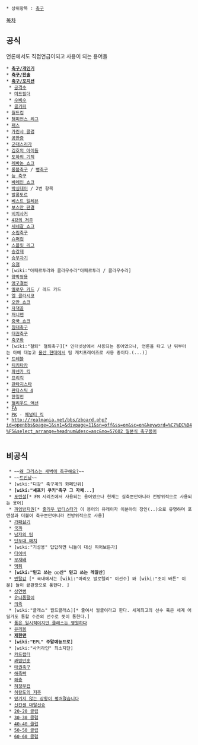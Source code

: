  * 상위항목 : [[축구]]

[[목차]]

== 공식 == 
언론에서도 직접언급이되고 사용이 되는 용어들 
 
 * '''[[축구/개인기]]'''
 * '''[[축구/전술]]'''
 * '''[[축구/포지션]]'''
  * [[공격수]]
  * [[미드필더]]
  * [[수비수]]
  * [[골키퍼]]
 * [[월드컵]]
 * [[챔피언스 리그]]
 * [[패스]]
 * [[가린샤 클럽]]
 * [[공한증]]
 * [[군대스리가]]
 * [[김호의 아이들]]
 * [[도하의 기적]]
 * [[레바논 쇼크]]
 * [[롱볼축구]] / [[뻥축구]]
 * [[늪 축구]]
 * [[바레인 쇼크]]
 * [[박싱데이]] / 2번 항목
 * [[발롱도르]]
 * [[베스트 일레븐]]
 * [[보스만 판결]]
 * [[비치사커]]
 * [[4강의 저주]]
 * [[세네갈 쇼크]]
 * [[소림축구]]
 * [[슈퍼컵]]
 * [[스플릿 리그]]
 * [[승강제]]
 * [[승부차기]]
 * [[승점]]
 * [wiki:"아페르투라와 클라우수라"아페르투라 / 클라우수라]
 * [[양박쌍용]]
 * [[영구결번]]
 * [[옐로우 카드]] / 레드 카드
 * [[엘 클라시코]]
 * [[오만 쇼크]]
 * [[자책골]]
 * [[저니맨]]
 * [[중국 쇼크]]
 * [[침대축구]]
 * [[태권축구]]
 * [[축구화]]
 * [wiki:"철퇴" 철퇴축구][* 인터넷상에서 사용되는 용어였으나, 언론을 타고 난 뒤부터는 아예 대놓고 [[울산 현대]]에서 팀 캐치프레이즈로 사용 중이다.(...)]
 * [[트레블]]
 * [[티키타카]]
 * [[파넨카 킥]]
 * [[프리킥]]
 * [[판타지스타]]
 * [[판타스틱 4]]
 * [[한일전]]
 * [[헐리우드 액션]]
 * [[FA]]
 * [[PK]] - [[페널티 킥]]
 * [[http://realmania.net/bbs/zboard.php?id=openbbs&page=1&sn1=&divpage=11&sn=off&ss=on&sc=on&keyword=%C7%EC%B4%F5&select_arrange=headnum&desc=asc&no=57602 일본식 축구용어]]
   
== 비공식 ==

  * ~~[[왜 그리스는 새벽에 축구해요?]]~~
  * ~~[[트인낭]]~~
  * [wiki:"디강" 축구계의 화폐단위]
  * '''[wiki:"셰프키 쿠키"축구 그 자체...]'''
  * [[포텐셜]][* FM 시리즈에서 사용되는 용어였으나 현재는 실축뿐만아니라 전방위적으로 사용되는 용어]
  * [[까임방지권]][* [[줄리우 밥티스타]]가 이 용어의 유래이자 이분야의 장인(..)으로 유명하며 포텐셜과 더불어 축구뿐만아니라 전방위적으로 사용]
  * [[가패삼기]]
  * [[국까]]
  * [[남자의 팀]]
  * [[단두대 매치]]
  * [wiki:"기성용" 답답하면 니들이 대신 띄어보든가]
  * [[다이버]]
  * [[무재배]]
  * [[먹튀]]
  * '''[wiki:"믿고 쓰는 ○○산" 믿고 쓰는 레알산]'''
  * [[멘탈갑]] [* 국내에서는 [wiki:"마리오 발로텔리" 이선수] 와 [wiki:"조이 바튼" 이분] 들이 끝판왕으로 통한다. ]
  * [[삼연뻥]]
  * [[유니폼팔이]]
  * [[의족]]
  * [wiki:"클래스" 월드클래스][* 줄여서 월클이라고 한다. 세계최고의 선수 혹은 세계 어딜가도 통할 수준의 선수로 뜻이 통한다.]
  * [[폼은 일시적이지만 클래스는 영원하다]]
  * [[유리몸]]
  * '''[[제한맨]]'''
  * '''[wiki:"EPL" 주말예능프로]'''
  * [wiki:"사커라인" 최소지단]
  * [[카드캡터]]
  * [[콰밥만훈]]
  * [[태권축구]]
  * [[해축빠]]
  * [[해충]]
  * [[허정무컵]]
  * [[히칼도의 저주]]
  * [[믿기지 않는 상황이 펼쳐졌습니다]]
  * [[신칸센 대탈선슛]]
  * [[20-20 클럽]]
  * [[30-30 클럽]]
  * [[40-40 클럽]]
  * [[50-50 클럽]]
  * [[60-60 클럽]]
